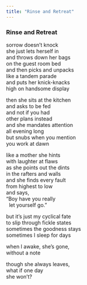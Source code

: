 ```yaml
---
title: "Rinse and Retreat"
---
```


### Rinse and Retreat

sorrow doesn't knock<br>
she just lets herself in<br>
and throws down her bags<br>
on the guest room bed<br>
and then picks and unpacks<br>
like a tandem parade<br>
and puts her knick-knacks<br>
high on handsome display<br>

then she sits at the kitchen<br>
and asks to be fed<br>
and not if you had<br>
other plans instead<br>
and she mandates attention<br>
all evening long<br>
but snubs when you mention<br>
you work at dawn<br>

like a mother she hints<br>
with laughter at flaws<br>
as she points out the dints<br>
in the rafters and walls<br>
and she finds every fault<br>
from highest to low<br>
and says,<br>
"Boy have you really<br>
&nbsp;&nbsp;let yourself go."<br>

but it's just my cyclical fate<br>
to slip through fickle states<br>
sometimes the goodness stays<br>
sometimes I sleep for days<br>

when I awake, she's gone,<br>
without a note<br>

though she always leaves,<br>
what if one day<br>
she won't?<br>

<br>
